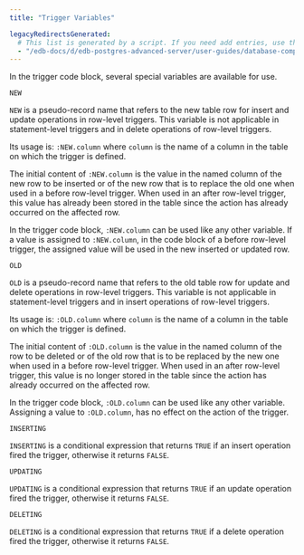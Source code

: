 ```yaml
---
title: "Trigger Variables"

legacyRedirectsGenerated:
  # This list is generated by a script. If you need add entries, use the `legacyRedirects` key.
  - "/edb-docs/d/edb-postgres-advanced-server/user-guides/database-compatibility-for-oracle-developers-guide/10/Database_Compatibility_for_Oracle_Developers_Guide_10.1.087.html"
---
```


<div id="trigger_variables" class="registered_link"></div>

In the trigger code block, several special variables are available for use.

`NEW`

 `NEW` is a pseudo-record name that refers to the new table row for insert and update operations in row-level triggers. This variable is not applicable in statement-level triggers and in delete operations of row-level triggers.

 Its usage is: `:NEW.column` where `column` is the name of a column in the table on which the trigger is defined.

 The initial content of `:NEW.column` is the value in the named column of the new row to be inserted or of the new row that is to replace the old one when used in a before row-level trigger. When used in an after row-level trigger, this value has already been stored in the table since the action has already occurred on the affected row.

 In the trigger code block, `:NEW.column` can be used like any other variable. If a value is assigned to `:NEW.column`, in the code block of a before row-level trigger, the assigned value will be used in the new inserted or updated row.

`OLD`

 `OLD` is a pseudo-record name that refers to the old table row for update and delete operations in row-level triggers. This variable is not applicable in statement-level triggers and in insert operations of row-level triggers.

 Its usage is: `:OLD.column` where `column` is the name of a column in the table on which the trigger is defined.

 The initial content of `:OLD.column` is the value in the named column of the row to be deleted or of the old row that is to be replaced by the new one when used in a before row-level trigger. When used in an after row-level trigger, this value is no longer stored in the table since the action has already occurred on the affected row.

 In the trigger code block, `:OLD.column` can be used like any other variable. Assigning a value to `:OLD.column`, has no effect on the action of the trigger.

`INSERTING`

 `INSERTING` is a conditional expression that returns `TRUE` if an insert operation fired the trigger, otherwise it returns `FALSE`.

`UPDATING`

 `UPDATING` is a conditional expression that returns `TRUE` if an update operation fired the trigger, otherwise it returns `FALSE`.

`DELETING`

 `DELETING` is a conditional expression that returns `TRUE` if a delete operation fired the trigger, otherwise it returns `FALSE`.
